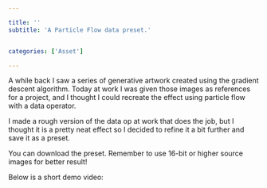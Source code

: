 ```yaml
---

title: ''
subtitle: 'A Particle Flow data preset.'


categories: ['Asset']

---
```





A while back I saw a series of generative artwork created using the gradient descent algorithm. Today at work I was given those images as references for a project, and I thought I could recreate the effect using particle flow with a data operator.

I made a rough version of the data op at work that does the job, but I thought it is a pretty neat effect so I decided to refine it a bit further and save it as a preset.

You can download the preset. Remember to use 16-bit or higher source images for better result!

Below is a short demo video:




